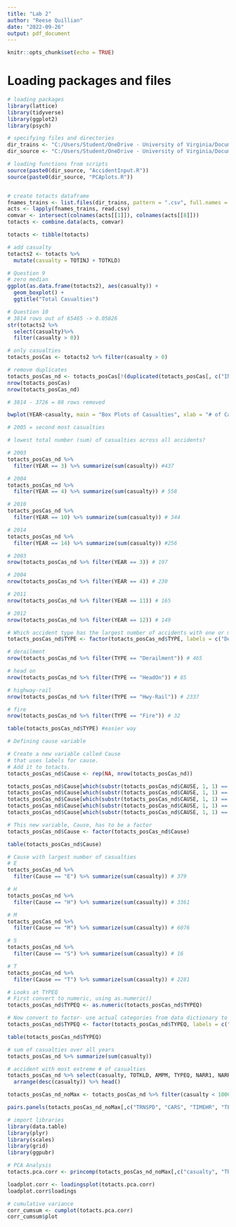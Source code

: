```yaml
---
title: "Lab 2"
author: "Reese Quillian"
date: "2022-09-26"
output: pdf_document
---
```


```r
knitr::opts_chunk$set(echo = TRUE)
```


# Loading packages and files
```r
# loading packages
library(lattice)
library(tidyverse)
library(ggplot2)
library(psych)

# specifying files and directories
dir_trains <- "C:/Users/Student/OneDrive - University of Virginia/Documents/SYS4021/Lab 2/Data/"
dir_source <- "C:/Users/Student/OneDrive - University of Virginia/Documents/SYS4021/Lab 2/"

# loading functions from scripts
source(paste0(dir_source, "AccidentInput.R"))
source(paste0(dir_source, "PCAplots.R"))


# create totacts dataframe
fnames_trains <- list.files(dir_trains, pattern = ".csv", full.names = TRUE)
acts <- lapply(fnames_trains, read.csv)
comvar <- intersect(colnames(acts[[1]]), colnames(acts[[8]]))
totacts <- combine.data(acts, comvar)

totacts <- tibble(totacts)
```


```r
# add casualty
totacts2 <- totacts %>%
  mutate(casualty = TOTINJ + TOTKLD)
```


```r
# Question 9
# zero median
ggplot(as.data.frame(totacts2), aes(casualty)) + 
  geom_boxplot() + 
  ggtitle("Total Casualties")
```


```r
# Question 10
# 3814 rows out of 65465 -> 0.05826
str(totacts2 %>%
  select(casualty)%>%
  filter(casualty > 0))
```

```r
# only casualties
totacts_posCas <- totacts2 %>% filter(casualty > 0)
```

```r
# remove duplicates
totacts_posCas_nd <- totacts_posCas[!(duplicated(totacts_posCas[, c("INCDTNO", "YEAR", "MONTH", "DAY", "TIMEHR", "TIMEMIN")])),]
nrow(totacts_posCas)
nrow(totacts_posCas_nd)

# 3814 - 3726 = 88 rows removed
```

```r
bwplot(YEAR~casualty, main = "Box Plots of Casualties", xlab = "# of Casualties", ylab = "Year", data = totacts_posCas_nd)

# 2005 = second most casualties
```

```r
# lowest total number (sum) of casualties across all accidents?

# 2003
totacts_posCas_nd %>% 
  filter(YEAR == 3) %>% summarize(sum(casualty)) #437

# 2004
totacts_posCas_nd %>% 
  filter(YEAR == 4) %>% summarize(sum(casualty)) # 558

# 2010
totacts_posCas_nd %>% 
  filter(YEAR == 10) %>% summarize(sum(casualty)) # 344

# 2014
totacts_posCas_nd %>% 
  filter(YEAR == 14) %>% summarize(sum(casualty)) #256

```

```r
# 2003
nrow(totacts_posCas_nd %>% filter(YEAR == 3)) # 197

# 2004
nrow(totacts_posCas_nd %>% filter(YEAR == 4)) # 230

# 2011
nrow(totacts_posCas_nd %>% filter(YEAR == 11)) # 165

# 2012
nrow(totacts_posCas_nd %>% filter(YEAR == 12)) # 149
```

```r
# Which accident type has the largest number of accidents with one or more casualties?
totacts_posCas_nd$TYPE <- factor(totacts_posCas_nd$TYPE, labels = c("Derailment", "HeadOn", "Rearend", "Side", "Raking", "BrokenTrain", "Hwy-Rail", "GradeX", "Obstruction", "Explosive", "Fire","Other","SeeNarrative" ))

# derailment
nrow(totacts_posCas_nd %>% filter(TYPE == "Derailment")) # 465

# head on
nrow(totacts_posCas_nd %>% filter(TYPE == "HeadOn")) # 85

# highway-rail
nrow(totacts_posCas_nd %>% filter(TYPE == "Hwy-Rail")) # 2337

# fire
nrow(totacts_posCas_nd %>% filter(TYPE == "Fire")) # 32

table(totacts_posCas_nd$TYPE) #easier way
```

```r
# Defining cause variable

# Create a new variable called Cause
# that uses labels for cause.
# Add it to totacts.
totacts_posCas_nd$Cause <- rep(NA, nrow(totacts_posCas_nd))

totacts_posCas_nd$Cause[which(substr(totacts_posCas_nd$CAUSE, 1, 1) == "M")] <- "M"
totacts_posCas_nd$Cause[which(substr(totacts_posCas_nd$CAUSE, 1, 1) == "T")] <- "T"
totacts_posCas_nd$Cause[which(substr(totacts_posCas_nd$CAUSE, 1, 1) == "S")] <- "S"
totacts_posCas_nd$Cause[which(substr(totacts_posCas_nd$CAUSE, 1, 1) == "H")] <- "H"
totacts_posCas_nd$Cause[which(substr(totacts_posCas_nd$CAUSE, 1, 1) == "E")] <- "E"

# This new variable, Cause, has to be a factor
totacts_posCas_nd$Cause <- factor(totacts_posCas_nd$Cause)

table(totacts_posCas_nd$Cause)
```

```r
# Cause with largest number of casualties
# E
totacts_posCas_nd %>% 
  filter(Cause == "E") %>% summarize(sum(casualty)) # 379

# H
totacts_posCas_nd %>% 
  filter(Cause == "H") %>% summarize(sum(casualty)) # 3361

# M
totacts_posCas_nd %>% 
  filter(Cause == "M") %>% summarize(sum(casualty)) # 6076

# S
totacts_posCas_nd %>% 
  filter(Cause == "S") %>% summarize(sum(casualty)) # 16

# T
totacts_posCas_nd %>% 
  filter(Cause == "T") %>% summarize(sum(casualty)) # 2281

```

```r
# Looks at TYPEQ
# First convert to numeric, using as.numeric()
totacts_posCas_nd$TYPEQ <- as.numeric(totacts_posCas_nd$TYPEQ)

# Now convert to factor- use actual categories from data dictionary to be more informative
totacts_posCas_nd$TYPEQ <- factor(totacts_posCas_nd$TYPEQ, labels = c("Freight", "Passenger", "Commuter", "Work",  "Single", "CutofCars", "Yard", "Light", "Maint"))
```

```r
table(totacts_posCas_nd$TYPEQ)
```


```r
# sum of casualties over all years
totacts_posCas_nd %>% summarize(sum(casualty))
```

```r
# accident with most extreme # of casualties
totacts_posCas_nd %>% select(casualty, TOTKLD, AMPM, TYPEQ, NARR1, NARR2, NARR3, NARR4) %>%
  arrange(desc(casualty)) %>% head()
```

```r
totacts_posCas_nd_noMax <- totacts_posCas_nd %>% filter(casualty < 1000)

pairs.panels(totacts_posCas_nd_noMax[,c("TRNSPD", "CARS", "TIMEHR", "TEMP", "casualty")])
```

```r
# import libraries
library(data.table)
library(plyr)
library(scales)
library(grid)
library(ggpubr)

# PCA Analysis
totacts.pca.corr <- princomp(totacts_posCas_nd_noMax[,c("casualty", "TRNSPD", "CARS", "TIMEHR", "TEMP")], cor = T)

loadplot.corr <- loadingsplot(totacts.pca.corr)
loadplot.corr$loadings
```

```r
# cumulative variance
corr_cumsum <- cumplot(totacts.pca.corr)
corr_cumsum$plot
```

